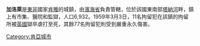 {{Infobox settlement
<!--See the Table at Infobox Settlement for all fields and descriptions of usage-->
<!-- Basic info  ---------------->
|official_name          =加洛萊
|other_name             =
|native_name            =  <!-- for cities whose native name is not in English -->
|nickname               = 
|settlement_type        =
|motto                  =
<!-- images and maps  ----------->
|image_skyline          =Tana River ferry, Hola, Kenya.jpg
|imagesize              = 
|image_caption          = 
|image_flag             = 
|flag_size              =
|image_seal             = 
|seal_size              =
|image_map              = 
|mapsize                = 
|map_caption            = 
|pushpin_map            =Kenya
|pushpin_label_position =bottom
|pushpin_map_caption    =
|coordinates_region     =KE
|subdivision_type       =國家
|subdivision_name       ={{flag|Kenya}}
|subdivision_type1      =省
|subdivision_name1      =[[濱海省_(肯雅)|濱海省]]
|subdivision_type2      =
|subdivision_name2      =
|subdivision_type3      = 
|subdivision_name3      = 
|subdivision_type4      = 
|subdivision_name4      = 
<!-- Politics ----------------->
|government_footnotes   =
|government_type        =
|leader_title           =
|leader_name            =
|established_title      =  <!-- Settled -->
|established_date       = 
<!-- Area    --------------------->
|area_magnitude         = 
|unit_pref                =Imperial <!--Enter: Imperial, if Imperial (metric) is desired-->
|area_footnotes           =
|area_total_km2           = 
|area_land_km2            = <!--See table @ Template:Infobox Settlement for details on automatic unit conversion-->
<!-- Population   ----------------------->
|population_as_of               = 1999
|population_footnotes           =
|population_note                =
|population_total               =6932
|population_density_km2         =
<!-- General information  --------------->
|timezone               = [[東非時間|東非時間]]
|utc_offset             = +3
|timezone_DST           = 
|utc_offset_DST         = 
|latd=1|latm=40|lats=|latNS=S
|longd=40|longm=02|longs=|longEW=E
|elevation_footnotes    =  <!--for references: use <ref> tags-->
|elevation_m            = 
|elevation_ft           = <!-- accord. to Google Earth-->
<!-- Area/postal codes & others -------->
|postal_code_type       =  <!-- enter ZIP code, Postcode, Post code, Postal code... -->
|postal_code            =
|area_code              =
|blank_name             =
|blank_info             =
|website                = 
|footnotes              = 
}}

'''加洛萊'''是[[東非|東非]]國家[[肯雅|肯雅]]的城鎮，由[[濱海省_(肯雅)|濱海省]]負責管轄，位於該國東南部[[塔納河|塔納河]]畔，鎮上有市集、醫院和監獄，人口6,932。1959年3月3日，11名拘留犯在該鎮的拘留所被[[英國|英國]]獄卒虐打至死，其餘77名拘留犯則受到嚴重永久傷害。

{{coord|1|30|S|40|02|E|region:KE_type:city|display=title}}

[[Category:肯亞城市|Category:肯亞城市]]